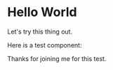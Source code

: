 # Hello World

Let's try this thing out.


Here is a test component:

<TestComponent />

Thanks for joining me for this test.
